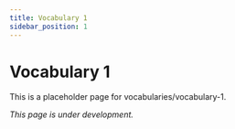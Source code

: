 ```yaml
---
title: Vocabulary 1
sidebar_position: 1
---
```


# Vocabulary 1

This is a placeholder page for vocabularies/vocabulary-1.

*This page is under development.*
